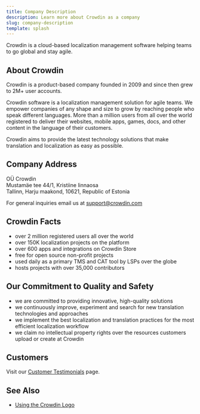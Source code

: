 ```yaml
---
title: Company Description
description: Learn more about Crowdin as a company
slug: company-description
template: splash
---
```


Crowdin is a cloud-based localization management software helping teams to go global and stay agile.

## About Crowdin

Crowdin is a product-based company founded in 2009 and since then grew to 2M+ user accounts. 

Crowdin software is a localization management solution for agile teams. We empower companies of any shape and size to grow by reaching people who speak different languages. More than a million users from all over the world registered to deliver their websites, mobile apps, games, docs, and other content in the language of their customers.

Crowdin aims to provide the latest technology solutions that make translation and localization as easy as possible.

## Company Address

OÜ Crowdin  
Mustamäe tee 44/1, Kristiine linnaosa  
Tallinn, Harju maakond, 10621, Republic of Estonia  

For general inquiries email us at [support@crowdin.com](mailto:support@crowdin.com)

## Crowdin Facts

- over 2 million registered users all over the world
- over 150K localization projects on the platform
- over 600 apps and integrations on Crowdin Store
- free for open source non-profit projects
- used daily as a primary TMS and CAT tool by LSPs over the globe
- hosts projects with over 35,000 contributors

## Our Commitment to Quality and Safety

- we are committed to providing innovative, high-quality solutions
- we continuously improve, experiment and search for new translation technologies and approaches
- we implement the best localization and translation practices for the most efficient localization workflow
- we claim no intellectual property rights over the resources customers upload or create at Crowdin

## Customers

Visit our [Customer Testimonials](https://crowdin.com/page/customer-testimonials) page.

## See Also

- [Using the Crowdin Logo](/using-logo/)
